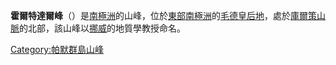 {{coord|71|47|S|8|58|E|display=title}}

'''霍爾特達爾峰'''（{{lang-en|Holtedahl Peaks}}）是[[南極洲|南極洲]]的山峰，位於[[東部南極洲|東部南極洲]]的[[毛德皇后地|毛德皇后地]]，處於[[庫爾策山脈|庫爾策山脈]]的北部，該山峰以[[挪威|挪威]]的地質學教授命名。

{{DEFAULTSORT:Holtedahl Peaks}}
[[Category:帕默群島山峰|Category:帕默群島山峰]]


{{PalmerArchipelago-geo-stub}}